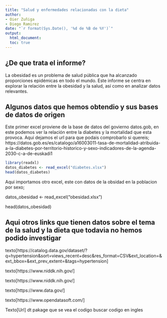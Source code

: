 ```yaml
---
title: "Salud y enfermedades relacionadas con la dieta"
author:
- Oier Zuñiga
- Diego Ramirez
date: "`r format(Sys.Date(), '%d de %B de %Y')`"
output:
  html_document:
  toc: true
---
```

## ¿De que trata el informe?
  
  La obesidad es un problema de salud pública que ha alcanzado proporciones epidémicas en todo el mundo. Este informe se centra en explorar la relación entre la obesidad y la salud, así como en analizar datos relevantes.
  
## Algunos datos que hemos obtendio y sus bases de datos de origen

  Este primer excel proviene de la base de datos del govierno datos.gob, en este podemos ver la relación entre la diabetes y la mortalidad que esta provoca.
  Aqui dejamos el url para que podais comprobarlo si quereis;
  https://datos.gob.es/es/catalogo/a16003011-tasa-de-mortalidad-atribuida-a-la-diabetes-por-territorio-historico-y-sexo-indicadores-de-la-agenda-2030-c-a-de-euskadi1


```r
library(readxl)
datos_diabetes <- read_excel("diabetes.xlsx")
head(datos_diabetes) 
```



  Aqui importamos otro excel, este con datos de la obsidad en la poblacion por sexo;

datos_obesidad <- read_excel("obesidad.xlsx")

head(datos_obesidad)

## Aqui otros links que tienen datos sobre el tema de la salud y la dieta que todavia no hemos podido investigar

texto[https://catalog.data.gov/dataset/?q=hypertension&sort=views_recent+desc&res_format=CSV&ext_location=&ext_bbox=&ext_prev_extent=&tags=hypertension]

texto[https://www.niddk.nih.gov/]

texto[https://www.niddk.nih.gov/]

texto[https://www.data.gov/]

texto[https://www.opendatasoft.com/]

  Texto[Url]
  dt pakage
  que se vea el codigo
  buscar codigo en ingles
  
  
  
    